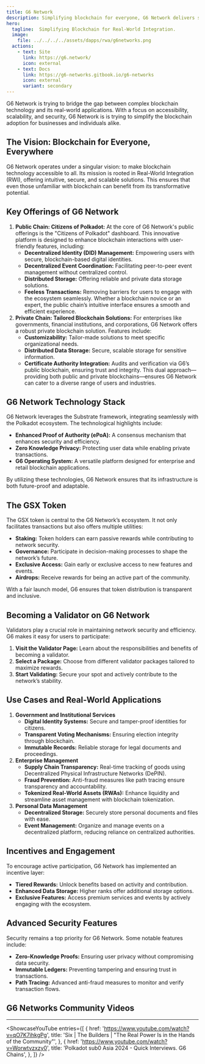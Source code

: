 ```yaml
---
title: G6 Network
description: Simplifying blockchain for everyone, G6 Network delivers secure, scalable, and user-friendly solutions for businesses and individuals.
hero:
  tagline:  Simplifying Blockchain for Real-World Integration.
  image: 
    file: ../../../../assets/dapps/rwa/g6networks.png
  actions:
    - text: Site
      link: https://g6.network/
      icon: external
    - text: Docs
      link: https://g6-networks.gitbook.io/g6-networks
      icon: external
      variant: secondary
---
```



G6 Network is trying to bridge the gap between complex blockchain technology and its real-world applications. With a focus on accessibility, scalability, and security, G6 Network is is trying to simplify the blockchain adoption for businesses and individuals alike.

## The Vision: Blockchain for Everyone, Everywhere
G6 Network operates under a singular vision: to make blockchain technology accessible to all. Its mission is rooted in Real-World Integration (RWI), offering intuitive, secure, and scalable solutions. This ensures that even those unfamiliar with blockchain can benefit from its transformative potential.

## Key Offerings of G6 Network
1. **Public Chain: Citizens of Polkadot:** At the core of G6 Network's public offerings is the "Citizens of Polkadot" dashboard. This innovative platform is designed to enhance blockchain interactions with user-friendly features, including:
    - **Decentralized Identity (DID) Management:** Empowering users with secure, blockchain-based digital identities.
    - **Decentralized Event Coordination:** Facilitating peer-to-peer event management without centralized control.
    - **Distributed Storage:** Offering reliable and private data storage solutions.
    - **Feeless Transactions:** Removing barriers for users to engage with the ecosystem seamlessly.
Whether a blockchain novice or an expert, the public chain’s intuitive interface ensures a smooth and efficient experience.
2. **Private Chain: Tailored Blockchain Solutions:** For enterprises like governments, financial institutions, and corporations, G6 Network offers a robust private blockchain solution. Features include:
    - **Customizability:** Tailor-made solutions to meet specific organizational needs.
    - **Distributed Data Storage:** Secure, scalable storage for sensitive information.
    - **Certificate Authority Integration:** Audits and verification via G6’s public blockchain, ensuring trust and integrity.
This dual approach—providing both public and private blockchains—ensures G6 Network can cater to a diverse range of users and industries.

## G6 Network Technology Stack
G6 Network leverages the Substrate framework, integrating seamlessly with the Polkadot ecosystem. The technological highlights include:
- **Enhanced Proof of Authority (ePoA):** A consensus mechanism that enhances security and efficiency.
- **Zero Knowledge Privacy:** Protecting user data while enabling private transactions.
- **G6 Operating System:** A versatile platform designed for enterprise and retail blockchain applications.

By utilizing these technologies, G6 Network ensures that its infrastructure is both future-proof and adaptable.

## The GSX Token
The GSX token is central to the G6 Network’s ecosystem. It not only facilitates transactions but also offers multiple utilities:
- **Staking:** Token holders can earn passive rewards while contributing to network security.
- **Governance:** Participate in decision-making processes to shape the network’s future.
- **Exclusive Access:** Gain early or exclusive access to new features and events.
- **Airdrops:** Receive rewards for being an active part of the community.

With a fair launch model, G6 ensures that token distribution is transparent and inclusive.

## Becoming a Validator on G6 Network
Validators play a crucial role in maintaining network security and efficiency. G6 makes it easy for users to participate:
1. **Visit the Validator Page:** Learn about the responsibilities and benefits of becoming a validator.
2. **Select a Package:** Choose from different validator packages tailored to maximize rewards.
3. **Start Validating:** Secure your spot and actively contribute to the network’s stability.

## Use Cases and Real-World Applications
1. **Government and Institutional Services**
    - **Digital Identity Systems:** Secure and tamper-proof identities for citizens.
    - **Transparent Voting Mechanisms:** Ensuring election integrity through blockchain.
    - **Immutable Records:** Reliable storage for legal documents and proceedings.
2. **Enterprise Management**
    - **Supply Chain Transparency:** Real-time tracking of goods using Decentralized Physical Infrastructure Networks (DePIN).
    - **Fraud Prevention:** Anti-fraud measures like path tracing ensure transparency and accountability.
    - **Tokenized Real-World Assets (RWAs):** Enhance liquidity and streamline asset management with blockchain tokenization.
3. **Personal Data Management**
    - **Decentralized Storage:** Securely store personal documents and files with ease.
    - **Event Management:** Organize and manage events on a decentralized platform, reducing reliance on centralized authorities.

## Incentives and Engagement
To encourage active participation, G6 Network has implemented an incentive layer:
- **Tiered Rewards:** Unlock benefits based on activity and contribution.
- **Enhanced Data Storage:** Higher ranks offer additional storage options.
- **Exclusive Features:** Access premium services and events by actively engaging with the ecosystem.

## Advanced Security Features
Security remains a top priority for G6 Network. Some notable features include:
- **Zero-Knowledge Proofs:** Ensuring user privacy without compromising data security.
- **Immutable Ledgers:** Preventing tampering and ensuring trust in transactions.
- **Path Tracing:** Advanced anti-fraud measures to monitor and verify transaction flows.

## G6 Networks Community Videos
------------
<ShowcaseYouTube
  entries={[
        {
    href: 'https://www.youtube.com/watch?v=qO7K7ihkgPg',
      title: 'Six | The Builders | "The Real Power Is in the Hands of the Community"',
    },
        {
    href: 'https://www.youtube.com/watch?v=Worwtvzxzy0',
      title: 'Polkadot sub0 Asia 2024 - Quick Interviews. G6 Chains',
    },
  ]} />
